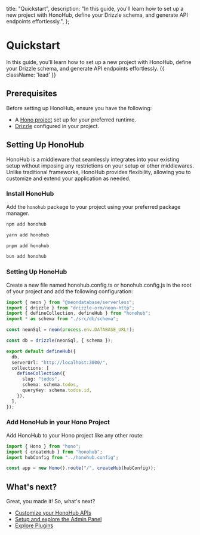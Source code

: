 
  title: "Quickstart",
  description:
    "In this guide, you'll learn how to set up a new project with HonoHub, define your Drizzle schema, and generate API endpoints effortlessly.",
};

# Quickstart

In this guide, you'll learn how to set up a new project with HonoHub, define your Drizzle schema, and generate API endpoints effortlessly. {{ className: 'lead' }}

## Prerequisites

Before setting up HonoHub, ensure you have the following:

- A [Hono project](https://hono.dev/docs/getting-started/basic) set up for your preferred runtime.
- [Drizzle](https://orm.drizzle.team/docs/sql-schema-declaration) configured in your project.

## Setting Up HonoHub

HonoHub is a middleware that seamlessly integrates into your existing setup without imposing any restrictions on your setup or other middlewares. Unlike traditional frameworks, HonoHub provides flexibility, allowing you to customize and extend your application as needed.

### Install HonoHub

Add the `honohub` package to your project using your preferred package manager.

<CodeGroup>

```bash {{ title: 'npm' }}
npm add honohub
```

```bash {{ title: 'yarn' }}
yarn add honohub
```

```bash {{ title: 'pnpm' }}
pnpm add honohub
```

```bash {{ title: 'bun' }}
bun add honohub
```

</CodeGroup>

### Setting Up HonoHub

Create a new file named honohub.config.ts or honohub.config.js in the root of your project and add the following configuration:

<CodeGroup title="honohub.config.ts">

```ts
import { neon } from "@neondatabase/serverless";
import { drizzle } from "drizzle-orm/neon-http";
import { defineCollection, defineHub } from "honohub";
import * as schema from "./src/db/schema";

const neonSql = neon(process.env.DATABASE_URL!);

const db = drizzle(neonSql, { schema });

export default defineHub({
  db,
  serverUrl: "http://localhost:3000/",
  collections: [
    defineCollection({
      slug: "todos",
      schema: schema.todos,
      queryKey: schema.todos.id,
    }),
  ],
});
```

</CodeGroup>

### Add HonoHub in your Hono Project

Add HonoHub to your Hono project like any other route:

<CodeGroup title="index.ts">

```ts
import { Hono } from "hono";
import { createHub } from "honohub";
import hubConfig from "../honohub.config";

const app = new Hono().route("/", createHub(hubConfig));
```

</CodeGroup>

## What's next?

Great, you made it! So, what's next?

- [Customize your HonoHub APIs](/setup/configuration)
- [Setup and explore the Admin Panel](/development/admin-panel)
- [Explore Plugins](/plugins/usage)
